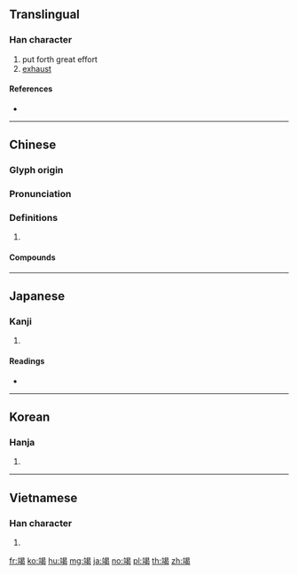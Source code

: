 {{character info/new}}
==Translingual==

===Han character===
{{Han char|rn=117|rad=立|as=09|sn=14|four=06127|canj=YTAPV}}

# put forth great effort
# [[exhaust]]

====References====
* {{Han ref|kx=0872.290|dkj=25803|dj=1303.170|hdz=42713.200|uh=7AED|ud=31469|bh=BADC|bd=47836}}

----

==Chinese==
{{zh-forms}}

===Glyph origin===
{{Han etym}}

===Pronunciation===
{{zh-pron
|m=jié
|c=kit3
|mn=ke̍h/kha̍t/kia̍t
|mc=y
|oc=y
|cat=
}}

===Definitions===
{{zh-hanzi}}

# {{rfdef|zh}}

====Compounds====
{{zh-der|不竭|傾家竭產|兵盡器竭|再衰三竭|力殫財竭|力竭|力竭聲嘶|力竭難支|勢窮力竭|取之不竭|告竭|彼竭我盈|心力衰竭|心臟衰竭|悉心竭力|情見勢竭|枯竭|殄竭|殫心竭力|殫心竭慮|殫智竭力|殫精竭力|殫精竭慮|滔滔不竭|甘井先竭|甘泉必竭|用之不竭|用心竭力|疲竭|盡心竭力|盡心竭誠|盡忠竭力|盡節竭誠|盡誠竭節|窮竭|竭分|竭力|竭智盡力|竭智盡忠|竭澤而漁|竭盡|竭盡全力|竭盡心思|竭絕|竭誠|竭誠歡迎|竭誠盡節|竭蹶|筋疲力竭|精疲力竭|罄竭|翦枝竭流|耗竭|聲嘶力竭|腸枯思竭|苦心竭力|虛竭|衰竭|計窮力竭|財殫力竭|財竭力盡}}

----

==Japanese==

===Kanji===
{{ja-kanji|grade=|rs=立09}}

# {{defn|lang=ja|sort=立09}}

====Readings====
* {{ja-readings|on=[[けつ]] (ketsu)|kun=[[つきる]] (tsukiru), [[つくす]] (tsukusu)|nanori=}}

----

==Korean==

===Hanja===
{{ko-hanja|hangeul=[[갈]], [[걸]]|eumhun=|rv=gal, geol|mr=kal, kŏl|y=kal, kel}}

# {{defn|lang=ko|sort=立09}}

----

==Vietnamese==

===Han character===
{{vi-hantu|[[kiệt]]|rs=立09}}

# {{defn|lang=vi|sort=立09}}

[[fr:竭]]
[[ko:竭]]
[[hu:竭]]
[[mg:竭]]
[[ja:竭]]
[[no:竭]]
[[pl:竭]]
[[th:竭]]
[[zh:竭]]